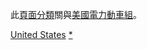 {{Catnav|頁面分類|各種主題的頁面分類|按國家分類|各國交通|美國交通|美國鐵路|美国铁路车辆}}
{{Catnav|頁面分類|……|交通工具|鐵路車輛 (按種類)|動車組|電力動車組}}
此[[wikipedia:页面分类|頁面分類]]關與[[美國|美國]][[電力動車組|電力動車組]]。
{{Commons category|Electric multiple units, motor coaches and railcars of the United States}}

[[Category:電力動車組|United States]]
[[Category:美國動車組|*]]
